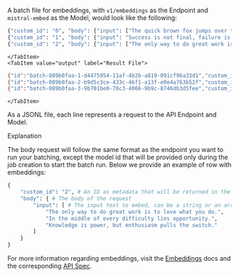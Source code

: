 
A batch file for embeddings, with `v1/embeddings` as the Endpoint and `mistral-embed` as the Model, would look like the following:

<Tabs groupId="code">
    <TabItem value="file" label="Batch File" default>

```bash
{"custom_id": "0", "body": {"input": ["The quick brown fox jumps over the lazy dog.", "To be or not to be, that is the question."]}}
{"custom_id": "1", "body": {"input": "Success is not final, failure is not fatal: It is the courage to continue that counts."}}
{"custom_id": "2", "body": {"input": ["The only way to do great work is to love what you do.", "In the middle of every difficulty lies opportunity.", "Knowledge is power, but enthusiasm pulls the switch."]}}
```

    </TabItem>
    <TabItem value="output" label="Result File">

```bash
{"id":"batch-089b0faa-1-d4475954-11af-4b2b-a819-091cf96a33d1","custom_id":"0","response":{"status_code":200,"body":{"id":"9e9bc2cc688a4dfb8cf4088c1d687392","object":"list","model":"mistral-embed","usage":{"prompt_tokens":28,"completion_tokens":0,"total_tokens":28,"prompt_audio_seconds":null,"prompt_token_details":null,"request_count":null},"data":[{"object":"embedding","embedding":[-0.013092041015625,0.034088134765625,0.03546142578125,0.00879669189453125,0.0399169921875,0.0236968994140625,0.0245208740234375...862884521484375,-0.034759521484375,-0.0118560791015625,-0.006099700927734375,-0.002819061279296875,0.054779052734375,0.0007371902465820312,0.04718017578125,-0.01219940185546875,0.010009765625,-0.052490234375,0.0004892349243164062,-0.0157623291015625,-0.01214599609375,0.0223236083984375,-0.017730712890625,-0.03912353515625,0.0423583984375,0.03546142578125,0.04052734375,-0.006244659423828125,0.0545654296875,0.02001953125,-0.034515380859375,-0.00839996337890625,-0.0088043212890625],"index":1}]}},"error":null}
{"id":"batch-089b0faa-2-b9d5c3ce-433c-46f1-a13f-e0e4a763b52f","custom_id":"1","response":{"status_code":200,"body":{"id":"a67f9a3b35a845999e6ae30af5b79cd4","object":"list","model":"mistral-embed","usage":{"prompt_tokens":21,"completion_tokens":0,"total_tokens":21,"prompt_audio_seconds":null,"prompt_token_details":null,"request_count":null},"data":[{"object":"embedding","embedding":[-0.0202789306640625,0.045196533203125,0.0191192626953125,0.0228118896484375,0.0267181396484375,0.037811279296875,0.036315917968...8515625,-0.01129913330078125,-0.01177215576171875,-0.0006928443908691406,-0.026824951171875,0.0352783203125,-0.0063629150390625,0.040985107421875,0.0025482177734375,0.018798828125,-0.07769775390625,-0.0225982666015625,-0.0212249755859375,-0.0194244384765625,0.029998779296875,-0.046478271484375,-0.053863525390625,0.0173187255859375,0.0439453125,0.00844573974609375,-0.0065460205078125,0.03948974609375,0.0216522216796875,-0.01267242431640625,0.013519287109375,-0.004276275634765625],"index":0}]}},"error":null}
{"id":"batch-089b0faa-3-9b701be0-78c3-4066-9b9c-8746db3d5fee","custom_id":"2","response":{"status_code":200,"body":{"id":"4bb65979fcd143fca01a559837577dfe","object":"list","model":"mistral-embed","usage":{"prompt_tokens":40,"completion_tokens":0,"total_tokens":40,"prompt_audio_seconds":null,"prompt_token_details":null,"request_count":null},"data":[{"object":"embedding","embedding":[-0.0277099609375,0.0562744140625,-0.0008287429809570312,0.0001367330551147461,-0.0126190185546875,-0.0201873779296875,0.0575561...41796875,0.02294921875,-0.019439697265625,0.026611328125,0.004222869873046875,0.063720703125,-0.0037841796875,0.0011205673217773438,0.021514892578125,0.004978179931640625,-0.08990478515625,0.0164947509765625,0.01020050048828125,0.01171112060546875,0.00856781005859375,-0.0011301040649414062,-0.03155517578125,0.033294677734375,0.033477783203125,0.023590087890625,-0.014739990234375,0.04718017578125,0.020721435546875,-0.0180816650390625,-0.002002716064453125,-0.00010335445404052734],"index":2}]}},"error":null}
```

    </TabItem>
</Tabs>

As a JSONL file, each line represents a request to the API Endpoint and Model.

<SectionTab as="h2" variant="secondary" sectionId="embeddings-explained">Explanation</SectionTab>

The body request will follow the same format as the endpoint you want to run your batching, except the model id that will be provided only during the job creation to start the batch run. Below we provide an example of row with embeddings:

```py
{
    "custom_id": "2", # An ID as metadata that will be returned in the output file to identify the request
    "body": { # The body of the request
        "input": [ # The input text to embed, can be a string or an array of strings
            "The only way to do great work is to love what you do.", 
            "In the middle of every difficulty lies opportunity.", 
            "Knowledge is power, but enthusiasm pulls the switch."
        ]
    }
}
```

For more information regarding embeddings, visit the [Embeddings](embeddings) docs and the corresponding [API Spec](../api/endpoint/embeddings#operation-embeddings_v1_embeddings_post).